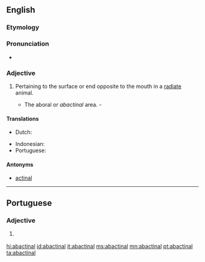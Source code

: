 ==English==

===Etymology===
{{prefix|ab|actinal|lang=en}}

===Pronunciation===
* {{a|GenAm}} {{IPA|/æˈbæk.tə.nl̩/|/ˈæˌbæk.tə.nl̩/|/ˌæˌbækˈtaɪ.nl̩/|/ˈæˌbækˌtaɪ.nl̩/|lang=en}}

===Adjective===
{{en-adj}}

# {{label|en|zoology}} Pertaining to the surface or end opposite to the mouth in a [[radiate]] animal.
#* The aboral or ''abactinal'' area. - {{w|Louis Agassiz|L. Agassiz}}

====Translations====
{{trans-top|pertaining to the surface or end opposite to the mouth in a radiate animal}}
* Dutch: {{t|nl|abactinaal}}
{{trans-mid}}
* Indonesian: {{t+|id|abaktinal}}
* Portuguese: {{t+|pt|abactinal}}
{{trans-bottom}}

====Antonyms====
* [[actinal]]

----

==Portuguese==

===Adjective===
{{pt-adj|abactina|l}}

# {{lb|pt|zoology}} {{l|en|abactinal}} {{gloss|pertaining to the surface or end opposite to the mouth in a radiate animal}}

[[hi:abactinal]]
[[id:abactinal]]
[[it:abactinal]]
[[ms:abactinal]]
[[mn:abactinal]]
[[pt:abactinal]]
[[ta:abactinal]]